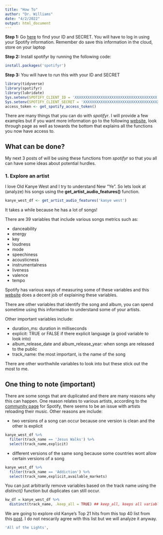 ```yaml
---
title: "How To"
author: "Dr. Williams"
date: "4/2/2022"
output: html_document
---
```







**Step 1:** Go [here](https://developer.spotify.com/dashboard/login) to find your ID and SECRET. You will have to log in using your Spotify information. Remember do save this information in the cloud, store on your laptop

**Step 2:** Install spotifyr by running the following code:

```r
install.packages('spotifyr')
```


**Step 3:** You will have to run this with your ID and SECRET

```r
library(tidyverse)
library(spotifyr)
library(lubridate)
Sys.setenv(SPOTIFY_CLIENT_ID = 'XXXXXXXXXXXXXXXXXXXXXXXXXXXXXXXXXXXXXX')
Sys.setenv(SPOTIFY_CLIENT_SECRET = 'XXXXXXXXXXXXXXXXXXXXXXXXXXXXXXXXXXXXXX')
access_token <- get_spotify_access_token()
```



There are many things that you can do with *spotifyr*. I will provide a few 
examples but if you want more information go to the following [website](https://www.rdocumentation.org/packages/spotifyr/versions/2.1.1), look through page as well as towards the bottom that explains all the functions you now have access to.


## What can be done?
My next 3 posts of will be using these functions from *spotifyr* so that you all can have some ideas about potential hurdles.


### 1. Explore an artist
I love Old Kanye West and I try to understand New "Ye". So lets look at (analyze) his songs using the **get_artist_audio_features()** function.

```r
kanye_west_df <- get_artist_audio_features('kanye west') 
```
It takes a while because he has a lot of songs!

There are 39 variables that include various songs metrics such as:

- danceability 
- energy
- key
- loudness
- mode
- speechiness
- acousticness
- instrumentalness             
- liveness 
- valence
- tempo

Spotify has various ways of measuring some of these variables and this [website](https://www.theverge.com/tldr/2018/2/5/16974194/spotify-recommendation-algorithm-playlist-hack-nelson) does a decent job of explaining these variables.

There are other variables that identify the song and album, you can spend 
sometime using this information to understand some of your artists. 

Other important variables include:

- duration_ms: duration in milliseconds
- explicit: TRUE or FALSE if there explicit language (a good variable to look into)
- album_release_date and album_release_year: when songs are released to the public
- track_name: the most important, is the name of the song

There are other worthwhile variables to look into but these stick out the most to me. 


## One thing to note (important)

There are some songs that are duplicated and there are many reasons why this can happen. One reason relates to various artists, according to the [community page](https://community.spotify.com/t5/iOS-iPhone-iPad/Duplicates-of-the-same-albums/td-p/4542505) for Spotify, there seems to be an issue with artists reloading their music. Other reasons are include:

- two versions of a song can occur because one version is clean and the other is explicit

```r
kanye_west_df %>% 
  filter(track_name == 'Jesus Walks') %>% 
  select(track_name,explicit)
```

- different versions of the same song because some countries wont allow certain versions of a song 
```r
kanye_west_df %>% 
  filter(track_name == 'Addiction') %>% 
  select(track_name,explicit,available_markets)
```


You can just arbitrarily remove variables based on the track name using the *distinct()* function but duplicates can still occur.
```r
kw_df = kanye_west_df %>% 
  distinct(track_name, .keep_all = TRUE) ## keep_all, keeps all variable
```



We are going to explore old Kanye's Top 21 hits from this top 40 list from this  [post](https://www.highsnobiety.com/p/best-kanye-west-songs/). I do not nescarily agree with this list but we will analyze it anyway.


```r
'All of the Lights',
```

